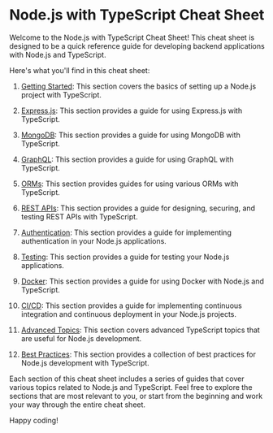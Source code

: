# Node.js with TypeScript Cheat Sheet

Welcome to the Node.js with TypeScript Cheat Sheet! This cheat sheet is designed to be a quick reference guide for developing backend applications with Node.js and TypeScript.

Here's what you'll find in this cheat sheet:

1. [Getting Started](/getting-started): This section covers the basics of setting up a Node.js project with TypeScript.

2. [Express.js](/express): This section provides a guide for using Express.js with TypeScript.

3. [MongoDB](/mongodb): This section provides a guide for using MongoDB with TypeScript.

4. [GraphQL](/graphql): This section provides a guide for using GraphQL with TypeScript.

5. [ORMs](/orm): This section provides guides for using various ORMs with TypeScript.

6. [REST APIs](/rest-apis): This section provides a guide for designing, securing, and testing REST APIs with TypeScript.

7. [Authentication](/authentication): This section provides a guide for implementing authentication in your Node.js applications.

8. [Testing](/testing): This section provides a guide for testing your Node.js applications.

9. [Docker](/docker): This section provides a guide for using Docker with Node.js and TypeScript.

10. [CI/CD](/ci-cd): This section provides a guide for implementing continuous integration and continuous deployment in your Node.js projects.

11. [Advanced Topics](/advanced-topics): This section covers advanced TypeScript topics that are useful for Node.js development.

12. [Best Practices](/best-practices): This section provides a collection of best practices for Node.js development with TypeScript.

Each section of this cheat sheet includes a series of guides that cover various topics related to Node.js and TypeScript. Feel free to explore the sections that are most relevant to you, or start from the beginning and work your way through the entire cheat sheet.

Happy coding!
